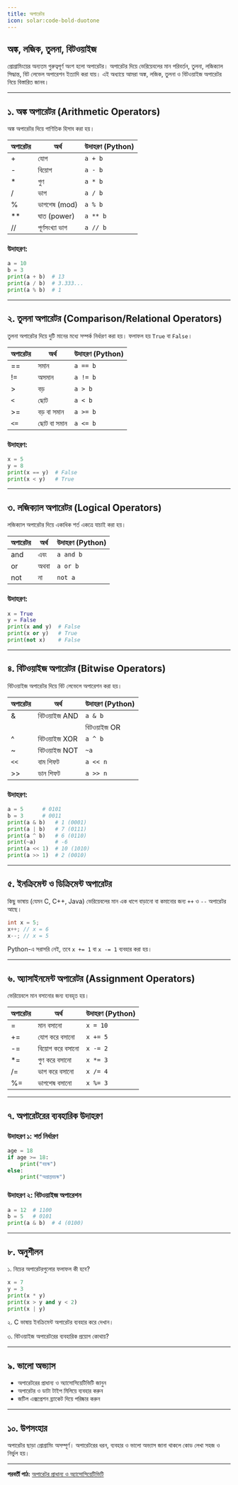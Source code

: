 ```yaml
---
title: অপারেটর
icon: solar:code-bold-duotone
---
```


## অঙ্ক, লজিক, তুলনা, বিটওয়াইজ

প্রোগ্রামিংয়ের অন্যতম গুরুত্বপূর্ণ অংশ হলো অপারেটর। অপারেটর দিয়ে ভেরিয়েবলের মান পরিবর্তন, তুলনা, লজিক্যাল সিদ্ধান্ত, বিট লেভেল অপারেশন ইত্যাদি করা যায়। এই অধ্যায়ে আমরা অঙ্ক, লজিক, তুলনা ও বিটওয়াইজ অপারেটর নিয়ে বিস্তারিত জানব।

---

## ১. অঙ্ক অপারেটর (Arithmetic Operators)

অঙ্ক অপারেটর দিয়ে গাণিতিক হিসাব করা হয়।

| অপারেটর | অর্থ           | উদাহরণ (Python) |
|----------|----------------|-----------------|
| +        | যোগ            | `a + b`         |
| -        | বিয়োগ          | `a - b`         |
| *        | গুণ            | `a * b`         |
| /        | ভাগ            | `a / b`         |
| %        | ভাগশেষ (mod)  | `a % b`         |
| **       | ঘাত (power)    | `a ** b`        |
| //       | পূর্ণসংখ্যা ভাগ| `a // b`        |

### উদাহরণ:
```python
a = 10
b = 3
print(a + b)  # 13
print(a / b)  # 3.333...
print(a % b)  # 1
```

---

## ২. তুলনা অপারেটর (Comparison/Relational Operators)

তুলনা অপারেটর দিয়ে দুটি মানের মধ্যে সম্পর্ক নির্ধারণ করা হয়। ফলাফল হয় `True` বা `False`।

| অপারেটর | অর্থ           | উদাহরণ (Python) |
|----------|----------------|-----------------|
| ==       | সমান           | `a == b`        |
| !=       | অসমান          | `a != b`        |
| >        | বড়             | `a > b`         |
| `<`        | ছোট            | `a < b`         |
| >=       | বড় বা সমান     | `a >= b`        |
| `<=`       | ছোট বা সমান    | `a <= b`        |

### উদাহরণ:
```python
x = 5
y = 8
print(x == y)  # False
print(x < y)   # True
```

---

## ৩. লজিক্যাল অপারেটর (Logical Operators)

লজিক্যাল অপারেটর দিয়ে একাধিক শর্ত একত্রে যাচাই করা হয়।

| অপারেটর | অর্থ           | উদাহরণ (Python) |
|----------|----------------|-----------------|
| and      | এবং            | `a and b`       |
| or       | অথবা           | `a or b`        |
| not      | না             | `not a`         |

### উদাহরণ:
```python
x = True
y = False
print(x and y)  # False
print(x or y)   # True
print(not x)    # False
```

---

## ৪. বিটওয়াইজ অপারেটর (Bitwise Operators)

বিটওয়াইজ অপারেটর দিয়ে বিট লেভেলে অপারেশন করা হয়।

| অপারেটর | অর্থ           | উদাহরণ (Python) |
|----------|----------------|-----------------|
| &        | বিটওয়াইজ AND   | `a & b`         |
| |        | বিটওয়াইজ OR    | `a | b`         |
| ^        | বিটওয়াইজ XOR   | `a ^ b`         |
| ~        | বিটওয়াইজ NOT   | `~a`            |
| `<<`       | বাম শিফট       | `a << n`        |
| >>       | ডান শিফট       | `a >> n`        |

### উদাহরণ:
```python
a = 5      # 0101
b = 3      # 0011
print(a & b)   # 1 (0001)
print(a | b)   # 7 (0111)
print(a ^ b)   # 6 (0110)
print(~a)      # -6
print(a << 1)  # 10 (1010)
print(a >> 1)  # 2 (0010)
```

---

## ৫. ইনক্রিমেন্ট ও ডিক্রিমেন্ট অপারেটর

কিছু ভাষায় (যেমন C, C++, Java) ভেরিয়েবলের মান এক ধাপে বাড়ানো বা কমানোর জন্য `++` ও `--` অপারেটর আছে।

```c
int x = 5;
x++; // x = 6
x--; // x = 5
```

Python-এ সরাসরি নেই, তবে `x += 1` বা `x -= 1` ব্যবহার করা হয়।

---

## ৬. অ্যাসাইনমেন্ট অপারেটর (Assignment Operators)

ভেরিয়েবলে মান বসানোর জন্য ব্যবহৃত হয়।

| অপারেটর | অর্থ           | উদাহরণ (Python) |
|----------|----------------|-----------------|
| =        | মান বসানো      | `x = 10`        |
| +=       | যোগ করে বসানো | `x += 5`        |
| -=       | বিয়োগ করে বসানো| `x -= 2`        |
| *=       | গুণ করে বসানো | `x *= 3`        |
| /=       | ভাগ করে বসানো | `x /= 4`        |
| %=       | ভাগশেষ বসানো  | `x %= 3`        |

---

## ৭. অপারেটরের ব্যবহারিক উদাহরণ

### উদাহরণ ১: শর্ত নির্ধারণ
```python
age = 18
if age >= 18:
    print("বয়স্ক")
else:
    print("অপ্রাপ্তবয়স্ক")
```

### উদাহরণ ২: বিটওয়াইজ অপারেশন
```python
a = 12  # 1100
b = 5   # 0101
print(a & b)  # 4 (0100)
```

---

## ৮. অনুশীলন

১. নিচের অপারেটরগুলোর ফলাফল কী হবে?
```python
x = 7
y = 3
print(x * y)
print(x > y and y < 2)
print(x | y)
```

২. C ভাষায় ইনক্রিমেন্ট অপারেটর ব্যবহার করে দেখান।

৩. বিটওয়াইজ অপারেটরের ব্যবহারিক প্রয়োগ কোথায়?

---

## ৯. ভালো অভ্যাস

- অপারেটরের প্রাধান্য ও অ্যাসোসিয়েটিভিটি জানুন
- অপারেটর ও ডাটা টাইপ মিলিয়ে ব্যবহার করুন
- জটিল এক্সপ্রেশন ব্র্যাকেট দিয়ে পরিষ্কার করুন

---

## ১০. উপসংহার

অপারেটর ছাড়া প্রোগ্রামিং অসম্পূর্ণ। অপারেটরের ধরন, ব্যবহার ও ভালো অভ্যাস জানা থাকলে কোড লেখা সহজ ও নির্ভুল হয়।

---

**পরবর্তী পাঠ:** [অপারেটর প্রাধান্য ও অ্যাসোসিয়েটিভিটি](/programming/operator-precedence)
